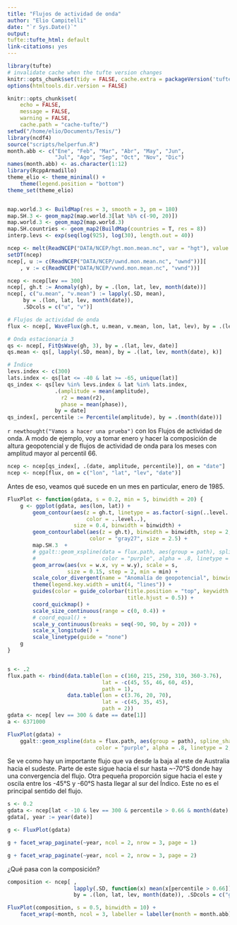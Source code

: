 ```yaml
---
title: "Flujos de actividad de onda"
author: "Elio Campitelli"
date: "`r Sys.Date()`"
output:
tufte::tufte_html: default
link-citations: yes
---
```


```r
library(tufte)
# invalidate cache when the tufte version changes
knitr::opts_chunk$set(tidy = FALSE, cache.extra = packageVersion('tufte'))
options(htmltools.dir.version = FALSE)

knitr::opts_chunk$set(
    echo = FALSE,
    message = FALSE,
    warning = FALSE, 
    cache.path = "cache-tufte/")
setwd("/home/elio/Documents/Tesis/")
library(ncdf4)
source("scripts/helperfun.R")
month.abb <- c("Ene", "Feb", "Mar", "Abr", "May", "Jun",
               "Jul", "Ago", "Sep", "Oct", "Nov", "Dic")
names(month.abb) <- as.character(1:12)
library(RcppArmadillo)
theme_elio <- theme_minimal() +
    theme(legend.position = "bottom")
theme_set(theme_elio)


map.world.3 <- BuildMap(res = 3, smooth = 3, pm = 180)
map.SH.3 <- geom_map2(map.world.3[lat %b% c(-90, 20)])
map.world.3 <- geom_map2(map.world.3)
map.SH.countries <- geom_map2(BuildMap(countries = T, res = 8))
interp.levs <- exp(seq(log(925), log(30), length.out = 40))
```


```r
ncep <- melt(ReadNCEP("DATA/NCEP/hgt.mon.mean.nc", var = "hgt"), value.name = "gh")
setDT(ncep)
ncep[, u := c(ReadNCEP("DATA/NCEP/uwnd.mon.mean.nc", "uwnd"))][
    , v := c(ReadNCEP("DATA/NCEP/vwnd.mon.mean.nc", "vwnd"))]

ncep <- ncep[lev == 300]
ncep[, gh.t := Anomaly(gh), by = .(lon, lat, lev, month(date))]
ncep[, c("u.mean", "v.mean") := lapply(.SD, mean), 
     by = .(lon, lat, lev, month(date)), 
     .SDcols = c("u", "v")]

# Flujos de actividad de onda
flux <- ncep[, WaveFlux(gh.t, u.mean, v.mean, lon, lat, lev), by = .(lev, date)]

# Onda estacionaria 3
qs <- ncep[, FitQsWave(gh, 3), by = .(lat, lev, date)]
qs.mean <- qs[, lapply(.SD, mean), by = .(lat, lev, month(date), k)]

# Índice
levs.index <- c(300)
lats.index <- qs[lat <= -40 & lat >= -65, unique(lat)]
qs_index <- qs[lev %in% levs.index & lat %in% lats.index, 
               .(amplitude = mean(amplitude),
                 r2 = mean(r2),
                 phase = mean(phase)), 
               by = date]
qs_index[, percentile := Percentile(amplitude), by = .(month(date))]

```

`r newthought("Vamos a hacer una prueba")` con los Flujos de actividad de onda. A modo de ejemplo, voy a tomar enero y hacer la composición de altura geopotencial y de flujos de actividad de onda para los meses con amplitud mayor al percentil 66. 

```r
ncep <- ncep[qs_index[, .(date, amplitude, percentile)], on = "date"]
ncep <- ncep[flux, on = c("lon", "lat", "lev", "date")]
```

Antes de eso, veamos qué sucede en un mes en particular, enero de 1985.

```r

FluxPlot <- function(gdata, s = 0.2, min = 5, binwidth = 20) {
    g <- ggplot(gdata, aes(lon, lat)) +
        geom_contour(aes(z = gh.t, linetype = as.factor(-sign(..level..)),
                         color = ..level..),
                     size = 0.4, binwidth = binwidth) +
        geom_contourlabel(aes(z = gh.t), binwidth = binwidth, step = 2, exclude = 0, 
                          color = "gray27", size = 2.5) +
        map.SH.3  +
        # ggalt::geom_xspline(data = flux.path, aes(group = path), spline_shape = 0.5,
        #                     color = "purple", alpha = .8, linetype = 2,  size = 1.2) +
        geom_arrow(aes(vx = w.x, vy = w.y), scale = s,
                   size = 0.15, step = 2, min = min) +
        scale_color_divergent(name = "Anomalía de geopotencial", binwidth = binwidth) +
        theme(legend.key.width = unit(4, "lines")) +
        guides(color = guide_colorbar(title.position = "top", keywidth = unit(4, "lines"),
                                      title.hjust = 0.5)) +
        coord_quickmap() +
        scale_size_continuous(range = c(0, 0.4)) +
        # coord_equal() +
        scale_y_continuous(breaks = seq(-90, 90, by = 20)) +
        scale_x_longitude() +
        scale_linetype(guide = "none")
    g
}


s <- .2
flux.path <- rbind(data.table(lon = c(160, 215, 250, 310, 360-3.76),
                              lat = -c(45, 55, 46, 60, 45), 
                              path = 1), 
                   data.table(lon = c(3.76, 20, 70),
                              lat = -c(45, 35, 45),
                              path = 2))
gdata <- ncep[ lev == 300 & date == date[1]]
a <- 6371000 

FluxPlot(gdata) + 
    ggalt::geom_xspline(data = flux.path, aes(group = path), spline_shape = 0.5,
                            color = "purple", alpha = .8, linetype = 2,  size = 1.2) 
```

Se ve como hay un importante flujo que va desde la baja al este de Australia hacia el sudeste. Parte de este sigue hacia el sur hasta \~-70°S donde hay una convergencia del flujo. Otra pequeña proporción sigue hacia el este y oscila entre los -45°S y -60°S hasta llegar al sur del Índico. Este no es el principal sentido del flujo. 


```r
s <- 0.2
gdata <- ncep[lat < -10 & lev == 300 & percentile > 0.66 & month(date) == 1]
gdata[, year := year(date)]

g <- FluxPlot(gdata)

g + facet_wrap_paginate(~year, ncol = 2, nrow = 3, page = 1)
```


```r
g + facet_wrap_paginate(~year, ncol = 2, nrow = 3, page = 2)
```


¿Qué pasa con la composición?

```r
composition <- ncep[ ,
                     lapply(.SD, function(x) mean(x[percentile > 0.66]) - mean(x)),
                     by = .(lon, lat, lev, month(date)), .SDcols = c("gh.t", "w.x", "w.y")]
```


```r
FluxPlot(composition, s = 0.5, binwidth = 10) + 
    facet_wrap(~month, ncol = 3, labeller = labeller(month = month.abb))
``` 




